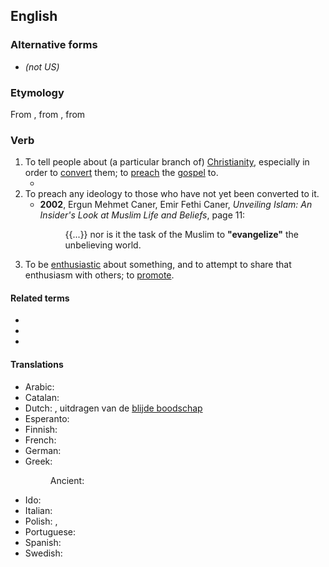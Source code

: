 ==English==

===Alternative forms===
* {{l|en|evangelise}} ''(not US)''

===Etymology===
From {{etyl|fro|en}} {{m|la|évangéliser}}, from {{etyl|la|en}} {{m|la|evangelizare}}, from {{etyl|grc|en}} {{m|grc|εὐαγγελίζω}}

===Verb===
{{en-verb|evangeliz}}

# To tell people about (a particular branch of) [[Christianity]], especially in order to [[convert]] them; to [[preach]] the [[gospel]] to.
#* {{RQ:Milton Paradise Lost|X|url=https://books.google.com/books?id=F08CAAAAQAAJ&pg=PP369|lines=1389–1390|text=his Apoſtles, whom he ſends To '''evangelize''' the Nations}}
# To preach any ideology to those who have not yet been converted to it.
#* '''2002''', Ergun Mehmet Caner, Emir Fethi Caner, ''Unveiling Islam: An Insider's Look at Muslim Life and Beliefs'', page 11:
#*: {{...}} nor is it the task of the Muslim to '''"evangelize"''' the unbelieving world.
# To be [[enthusiastic]] about something, and to attempt to share that enthusiasm with others; to [[promote]].

====Related terms====
* {{l|en|angel}}
* {{l|en|evangelism}}
* {{l|en|evangelist}}

====Translations====
{{trans-top|tell people about Christianity}}
* Arabic: {{t+|ar|بَشَّرَ}}
* Catalan: {{t+|ca|evangelitzar}}
* Dutch: {{t+|nl|evangeliseren}}, uitdragen van de [[blijde boodschap]]
* Esperanto: {{t|eo|evangelizi}}
* Finnish: {{t|fi|evankelioida}}
* French: {{t+|fr|évangéliser}}
* German: {{t|de|evangelisieren}}
* Greek:
*: Ancient: {{t|grc|εὐαγγελίζω}}
{{trans-mid}}
* Ido: {{t+|io|evangeliizar}}
* Italian: {{t+|it|evangelizzare}}
* Polish: {{t+|pl|ewangelizować}}, {{t|pl|głosić dobrą nowinę}}
* Portuguese: {{t+|pt|evangelizar}}
* Spanish: {{t+|es|evangelizar}}
* Swedish: {{t|sv|evangelisera}}
{{trans-bottom}}
